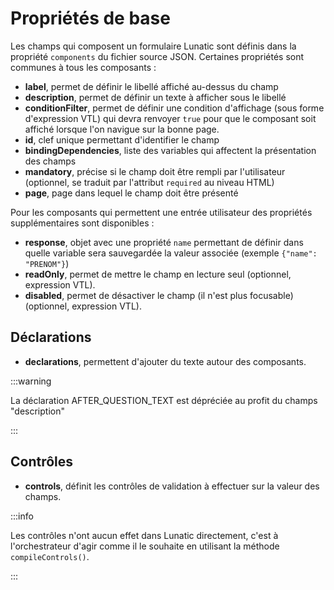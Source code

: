 # Propriétés de base


Les champs qui composent un formulaire Lunatic sont définis dans la propriété `components` du fichier source JSON. Certaines propriétés sont communes à tous les composants :

- **label**, permet de définir le libellé affiché au-dessus du champ
- **description**, permet de définir un texte à afficher sous le libellé
- **conditionFilter**, permet de définir une condition d'affichage (sous forme d'expression VTL) qui devra renvoyer `true` pour que le composant soit affiché lorsque l'on navigue sur la bonne page.
- **id**, clef unique permettant d'identifier le champ
- **bindingDependencies**, liste des variables qui affectent la présentation des champs
- **mandatory**, précise si le champ doit être rempli par l'utilisateur (optionnel, se traduit par l'attribut `required` au niveau HTML)
- **page**, page dans lequel le champ doit être présenté

Pour les composants qui permettent une entrée utilisateur des propriétés supplémentaires sont disponibles :

- **response**, objet avec une propriété `name` permettant de définir dans quelle variable sera sauvegardée la valeur associée (exemple `{"name": "PRENOM"}`)
- **readOnly**, permet de mettre le champ en lecture seul (optionnel, expression VTL).
- **disabled**, permet de désactiver le champ (il n'est plus focusable) (optionnel, expression VTL).

<GoToType type="ComponentTypeBase"/>

## Déclarations <GoToType type="DeclarationType"/>

- **declarations**, permettent d'ajouter du texte autour des composants.

:::warning

La déclaration AFTER_QUESTION_TEXT est dépréciée au profit du champs "description"

:::


<FormExample source={source} />

## Contrôles <GoToType type="ControlType"/>

- **controls**, définit les contrôles de validation à effectuer sur la valeur des champs.

:::info

Les contrôles n'ont aucun effet dans Lunatic directement, c'est à l'orchestrateur d'agir comme il le souhaite en utilisant la méthode `compileControls()`.

:::


<FormExample source={sourceControls} />

